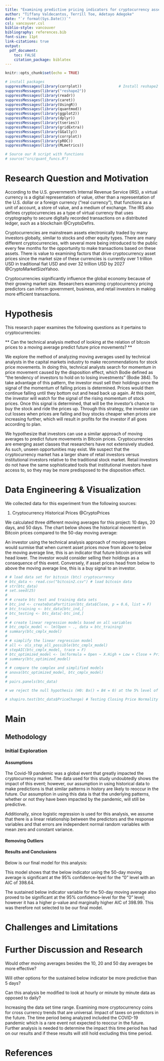 ```yaml
---
title: "Examining predictive pricing indicators for cryptocurrency assets"
author: "Tiffany Valdecantos, Terrill Toe, Adetayo Adegoke"
date: "`r format(Sys.Date())`"
csl: vancouver.csl
biblio-style: vancouver
bibliography: references.bib
font-size: 11pt
link-citations: true
output: 
  pdf_document:
    toc: FALSE
    citation_package: biblatex
---
```


```r
knitr::opts_chunk$set(echo = TRUE)
```

```r
# install packages
suppressMessages(library(corrplot))                 # Install reshape2 package
suppressMessages(library("reshape2"))
suppressMessages(library(readr))
suppressMessages(library(caret))
suppressMessages(library(UsingR))
suppressMessages(library(quantmod))
suppressMessages(library(ggplot2))
suppressMessages(library(dplyr))
suppressMessages(library(tseries))
suppressMessages(library(gridExtra))
suppressMessages(library(GGally))
suppressMessages(library(corrplot))
suppressMessages(library(pROC))
suppressMessages(library(MLmetrics))

# Source our R script with functions
# source("src/quant_funcs.R")
```

# Research Question and Motivation

According to the U.S. government's Internal Revenue Service (IRS), a virtual currency is a digital representation of value, other than a representation of the U.S. dollar or a foreign currency ("real currency"), that functions as a unit of account, a store of value, and a medium of exchange. The IRS also defines cryptocurrencies as a type of virtual currency that uses cryptography to secure digitally recorded transactions on a distributed ledger, such as a blockchain @CryptoDefIrs.

Cryptocurrencies are mainstream assets electronically traded by many investors globally, similar to stocks and other equity types. There are many different cryptocurrencies, with several more being introduced to the public every few months for the opportunity to make transactions based on these assets. There is value to examining factors that drive cryptocurrency asset prices since the market size of these currencies is currently over 1 trillion USD in traditional fiat USD and over 32 trillion USD by 2027 @CryptoMarketSizeYahoo. 

Cryptocurrencies significantly influence the global economy because of their growing market size. Researchers examining cryptocurrency pricing predictors can inform government, business, and retail investors in making more efficient transactions.

# Hypothesis

This research paper examines the following questions as it pertains to cryptocurrencies:

** Can the technical analysis method of looking at the relation of bitcoin prices to a moving average predict future price movements? **

We explore the method of analyzing moving averages used by technical analysts in the capital markets industry to make recommendations for stock price movements. In doing this, technical analysts search for momentum in price movement caused by the disposition effect, which Bodie defined as “the tendency of investors to hold on to losing investments” (Bodie 384). To take advantage of this pattern, the investor must sell their holdings once the signal of the momentum of falling prices is determined. Prices would then continue falling until they bottom out and head back up again. At this point, the investor will watch for the signal of the rising momentum of stock prices. Once this signal is determined, that will be the investor’s chance to buy the stock and ride the prices up. Through this strategy, the investor can cut losses when prices are falling and buy stocks cheaper when prices are increasing further, which will result in profits for the investor if all goes according to plan.

We hypothesize that investors can use a similar approach of moving averages to predict future movements in Bitcoin prices. Cryptocurrencies are emerging asset classes that researchers have not extensively studied. As such, unseen opportunities may exist. We suspect that the cryptocurrency market has a larger share of retail investors versus institutional investors relative to the traditional stock market. Retail investors do not have the same sophisticated tools that institutional investors have access to, so they may be more predisposed to the disposition effect.

# Data Engineering & Visualization

We collected data for this experiment from the following sources:

(1) Cryptocurrency Historical Prices @CryptoPrices

We calculated three different moving averages for this project: 10 days, 20 days, and 50 days. The chart below shows the historical movement in Bitcoin prices compared to the 50-day moving average:

An investor using the technical analysis approach of moving averages would surmise that when current asset prices move from above to below the moving average line, this is an indicator that future bitcoin prices will head lower. The investor would consider selling their holdings as a consequence of this event. Conversely, if asset prices head from below to above the moving average line, this is a buy signal to an investor.


```r

# # load data set for bitcoin (btc) cryptocurrency
# btc_data <- read.csv("bitcoin2.csv") # load bitcoin data
# str(btc_data)
# set.seed(25)
# 
# # create btc test and training data sets
# btc_ind <- createDataPartition(btc_data$Close, p = 0.6, list = F)
# btc_training <- btc_data[btc_ind,]
# btc_testing <- btc_data[-btc_ind,]
# 
# # create linear regression models based on all variables
# btc_cmplx_model <- lm(Open ~ ., data = btc_training)
# summary(btc_cmplx_model)
# 
# # simplify the linear regression model
# all <- ols_step_all_possible(btc_cmplx_model)
# stepAIC(btc_cmplx_model, trace = F)
# btc_optimized_model <- lm(formula = Open ~ X.High + Low + Close + PriceChangePercent + CloseOpen + BuySellOpen, data = btc_training)
# summary(btc_optimized_model)
# 
# # compare the complex and simplified models
# anova(btc_optimized_model, btc_cmplx_model)
# 
# pairs.panels(btc_data)

# we reject the null hypothesis (H0: Bx() = B4 = 0) at the 5% level of significance.

# shapiro.test(btc_data$PriceChange) # Testing Closing Price Normality

```

# Main

## Methodology

### Initial Exploration

#### Assumptions

The Covid-19 pandemic was a global event that greatly impacted the cryptocurrency market. The data used for this study undoubtedly shows the impact of this event; however, our assumption in using historical data to make predictions is that similar patterns in history are likely to reoccur in the future. Our assumption in using this data is that the underlying patterns, whether or not they have been impacted by the pandemic, will still be predictive.

Additionally, since logistic regression is used for this analysis, we assume that there is a linear relationship between the predictors and the response variables and that errors are independent normal random variables with mean zero and constant variance.


#### Removing Outliers

#### Results and Conclusions
Below is our final model for this analysis:

This model shows that the below indicator using the 50-day moving average is significant at the 95% confidence-level for the “0” level with an AIC of 398.64.

The sustained below indicator variable for the 50-day moving average also proved to be significant at the 95% confidence-level for the “0” level; however it has a higher p-value and marginally higher AIC of 398.99. This was therefore not selected to be our final model.

# Challenges and Limitations

# Further Discussion and Research

Would other moving averages besides the 10, 20 and 50 day averages be more effective?

Will other options for the sustained below indicator be more predictive than 5 days?

Can this analysis be modified to look at hourly or minute by minute data as opposed to daily?


Increasing the data set time range. Examining more cryptocurrency coins for cross currency trends that are universal. Impact of taxes on predictors in the future. The time period being analyzed included the COVID-19 pandemic which is a rare event not expected to reoccur in the future. Further analysis is needed to determine the impact this time period has had on our results and if these results will still hold excluding this time period.

# References
